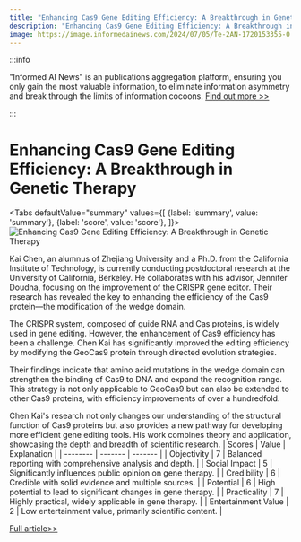 ```yaml
---
title: "Enhancing Cas9 Gene Editing Efficiency: A Breakthrough in Genetic Therapy"
description: "Enhancing Cas9 Gene Editing Efficiency: A Breakthrough in Genetic Therapy"
image: https://image.informedainews.com/2024/07/05/Te-2AN-1720153355-0.jpg
---
```



:::info

"Informed AI News" is an publications aggregation platform, ensuring you only gain the most valuable information, to eliminate information asymmetry and break through the limits of information cocoons.  [Find out more >>](/)

:::

# Enhancing Cas9 Gene Editing Efficiency: A Breakthrough in Genetic Therapy


<Tabs
	defaultValue="summary"
	values={[
	{label: 'summary', value: 'summary'},
	{label: 'score', value: 'score'},
]}>
<TabItem value="summary">
<img
  src="https://image.informedainews.com/2024/07/05/Te-2AN-1720153355-0.jpg"
  alt="Enhancing Cas9 Gene Editing Efficiency: A Breakthrough in Genetic Therapy"
/>



Kai Chen, an alumnus of Zhejiang University and a Ph.D. from the California Institute of Technology, is currently conducting postdoctoral research at the University of California, Berkeley. He collaborates with his advisor, Jennifer Doudna, focusing on the improvement of the CRISPR gene editor. Their research has revealed the key to enhancing the efficiency of the Cas9 protein—the modification of the wedge domain.

The CRISPR system, composed of guide RNA and Cas proteins, is widely used in gene editing. However, the enhancement of Cas9 efficiency has been a challenge. Chen Kai has significantly improved the editing efficiency by modifying the GeoCas9 protein through directed evolution strategies.

Their findings indicate that amino acid mutations in the wedge domain can strengthen the binding of Cas9 to DNA and expand the recognition range. This strategy is not only applicable to GeoCas9 but can also be extended to other Cas9 proteins, with efficiency improvements of over a hundredfold.

Chen Kai's research not only changes our understanding of the structural function of Cas9 proteins but also provides a new pathway for developing more efficient gene editing tools. His work combines theory and application, showcasing the depth and breadth of scientific research.
</TabItem>
<TabItem value="score">
	| Scores     | Value   | Explanation |
	| -------- | ------- | ------- |
	| Objectivity  | 7    | Balanced reporting with comprehensive analysis and depth.    |
	| Social Impact | 5     | Significantly influences public opinion on gene therapy.    |
	| Credibility    | 6    | Credible with solid evidence and multiple sources.    |
	| Potential    | 6    | High potential to lead to significant changes in gene therapy.    |
	| Practicality    | 7    | Highly practical, widely applicable in gene therapy.    |
	| Entertainment Value    | 2    | Low entertainment value, primarily scientific content.    |
</TabItem>
</Tabs>

[Full article>>](https://www.mittrchina.com/news/detail/13486)
